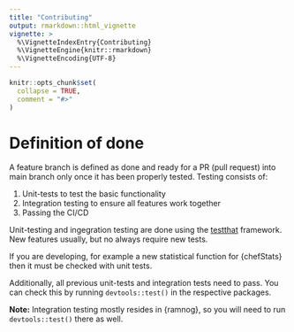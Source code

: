 ```yaml
---
title: "Contributing"
output: rmarkdown::html_vignette
vignette: >
  %\VignetteIndexEntry{Contributing}
  %\VignetteEngine{knitr::rmarkdown}
  %\VignetteEncoding{UTF-8}
---
```


```r
knitr::opts_chunk$set(
  collapse = TRUE,
  comment = "#>"
)
```




# Definition of done

A feature branch is defined as done and ready for a PR (pull request) into main branch only once it has been properly tested. Testing consists of:

1. Unit-tests to test the basic functionality 
2. Integration testing to ensure all features work together
3. Passing the CI/CD

Unit-testing and ingegration testing are done using the [testthat]() framework. New features usually, but no always require new tests.

If you are developing, for example a new statistical function for {chefStats} then it must be checked with unit tests.

Additionally, all previous unit-tests and integration tests need to pass. You can check this by running `devtools::test()` in the respective packages.

__Note:__ Integration testing mostly resides in {ramnog}, so you will need to run `devtools::test()` there as well.
